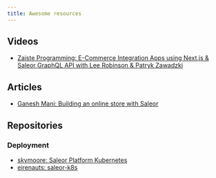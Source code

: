 ```yaml
---
title: Awesome resources
---
```


## Videos

- [Zaiste Programming: E-Commerce Integration Apps using Next.js & Saleor GraphQL API with Lee Robinson & Patryk Zawadzki](https://www.youtube.com/watch?v=AqqgAXgt5t8)

## Articles

- [Ganesh Mani: Building an online store with Saleor](https://blog.logrocket.com/building-an-online-store-with-saleor/)

## Repositories

### Deployment

- [skymoore: Saleor Platform Kubernetes](https://github.com/skymoore/saleor-platform-k8s-kustomize)
- [eirenauts: saleor-k8s](https://github.com/eirenauts/saleor-k8s)
